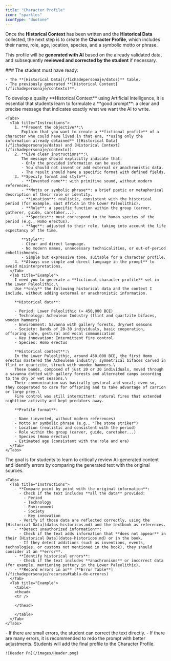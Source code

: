 ```yaml
---
title: "Character Profile"
icon: "sparkles"
iconType: "duotone"
---
```


Once the **Historical Context** has been written and the **Historical Data** collected, the next step is to create the **Character Profile**, which includes their name, role, age, location, species, and a symbolic motto or phrase.

This profile will be **generated with AI** based on the already validated data, and subsequently **reviewed and corrected by the student** if necessary.

<Steps>
  <Step title="Baseline information." iconType="duotone" stepNumber={1} titleSize="h2">
    ### The student must have ready:

    - The **[Historical Data](/fichadepersonaje/datos)** table.
    - The previously generated **[Historical Context](/fichadepersonaje/contexto)**.
  </Step>
  <Step title="Create the prompt for AI." iconType="duotone" stepNumber={2} titleSize="h2">
    To develop a quality **Historical Context** using Artificial Intelligence, it is essential that students learn to formulate a **good prompt**: a clear and precise message that indicates exactly what we want the AI to write.

    <Tabs>
      <Tab title="Instructions">
        1. **Present the objective**:\
           Explain that you want to create a **fictional profile** of a character who could have lived in that era, **using only the information already obtained** ([Historical Data](/fichadepersonaje/datos) and [Historical Context](/fichadepersonaje/contexto)).
        2. **Give clear instructions**:\
           The message should explicitly indicate that:
           - Only the provided information can be used.
           - You should not invent or add external or anachronistic data.
           - The result should have a specific format with defined fields.
        3. **Specify format and style**:
           - **Invented name**: with primitive sound, without modern references.
           - **Motto or symbolic phrase**: a brief poetic or metaphorical description of their role or identity.
           - **Location**: realistic, consistent with the historical period (for example, East Africa in the Lower Paleolithic).
           - **Role**: a specific function within the group (carver, gatherer, guide, caretaker...).
           - **Species**: must correspond to the human species of the period (e.g., Homo erectus).
           - **Age**: adjusted to their role, taking into account the life expectancy of the time.

           **Style**:
           - Clear and direct language.
           - No modern names, unnecessary technicalities, or out-of-period embellishments.
           - Simple but expressive tone, suitable for a character profile.
        4. **Always use simple and direct language in the prompt** to avoid misinterpretations.
      </Tab>
      <Tab title="Example">
        I need you to generate a **fictional character profile** set in the Lower Paleolithic.\
        Use **only** the following historical data and the context I include, without adding external or anachronistic information.

        **Historical data**:

        - Period: Lower Paleolithic (≈ 450,000 BCE)
        - Technology: Acheulean Industry (flint and quartzite bifaces, wooden hammers)
        - Environment: Savanna with gallery forests, dry/wet seasons
        - Society: Bands of 20-30 individuals, basic cooperation, offspring care, gestural and vocal communication
        - Key innovation: Intermittent fire control
        - Species: Homo erectus

        **Historical context**:\
        In the Lower Paleolithic, around 450,000 BCE, the first Homo erectus mastered the Acheulean industry: symmetrical bifaces carved in flint or quartzite, struck with wooden hammers.\
        These bands, composed of just 20 or 30 individuals, moved through a savanna dotted with gallery forests and alternated camps according to the dry or wet seasons.\
        Their communication was basically gestural and vocal; even so, they cooperated to care for offspring and to take advantage of carrion or large prey.\
        Fire control was still intermittent: natural fires that extended nighttime activity and kept predators away.

        **Profile format**:

        - Name (invented, without modern references)
        - Motto or symbolic phrase (e.g., "The stone striker")
        - Location (realistic and consistent with the period)
        - Role within the group (carver, guide, caretaker...)
        - Species (Homo erectus)
        - Estimated age (consistent with the role and era)
      </Tab>
    </Tabs>
  </Step>
  <Step title="Critical review" iconType="duotone" stepNumber={3} titleSize="h2">
    The goal is for students to learn to critically review AI-generated content and identify errors by comparing the generated text with the original sources.

    <Tabs>
      <Tab title="Instructions">
        - **Compare point by point with the original information**:
          - Check if the text includes **all the data** provided:
            - Period
            - Technology
            - Environment
            - Society
            - Key innovation
          - Verify if those data are reflected correctly, using the [Historical Data](datos-historicos.md) and the textbook as references.
        - **Detect unauthorized information**:
          - Check if the text adds information that **does not appear** in their [Historical Data](datos-historicos.md) or in the book.
          - If they detect additions (such as inventions, events, technologies, or customs not mentioned in the book), they should consider it an **error**.
        - **Identify historical errors**:
          - Check if the text includes **anachronisms** or incorrect data (for example, mentioning pottery in the Lower Paleolithic).
        - **Record errors in an** [**Error Table**](/fichadepersonaje/recursos#tabla-de-errores)
      </Tab>
      <Tab title="Example">
        <table>
        <thead>
        <tr />

        </thead>

        </table>
      </Tab>
    </Tabs>
  </Step>
  <Step title="Re-Prompt" iconType="duotone" stepNumber={4} titleSize="h2">
    - If there are small errors, the student can correct the text directly.
    - If there are many errors, it is recommended to redo the prompt with better adjustments.
  </Step>
  <Step title="Final Character Profile" icon="newspaper" iconType="duotone" titleSize="h2">
    Students will add the final profile to the Character Profile.

    ![Header Pn](/images/Header.png)
  </Step>
</Steps>
